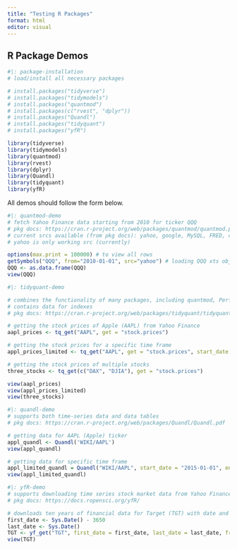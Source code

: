 ```yaml
---
title: "Testing R Packages"
format: html
editor: visual
---
```


## R Package Demos

```r
#|: package-installation
# load/install all necessary packages

# install.packages("tidyverse")
# install.packages("tidymodels")
# install.packages("quantmod")
# install.packages(c("rvest", "dplyr"))
# install.packages("Quandl")
# install.packages("tidyquant")
# install.packages("yfR")

library(tidyverse) 
library(tidymodels)
library(quantmod)
library(rvest)
library(dplyr)
library(Quandl)
library(tidyquant)
library(yfR)
```

All demos should follow the form below.

```r
#|: quantmod-demo
# fetch Yahoo Finance data starting from 2010 for ticker QQQ
# pkg docs: https://cran.r-project.org/web/packages/quantmod/quantmod.pdf
# current srcs available (from pkg docs): yahoo, google, MySQL, FRED, csv, RData, oanda, and av
# yahoo is only working src (currently)

options(max.print = 100000) # to view all rows
getSymbols("QQQ", from="2010-01-01", src="yahoo") # loading QQQ xts object into environment
QQQ <- as.data.frame(QQQ)
view(QQQ)
```

```r
#|: tidyquant-demo

# combines the functionality of many packages, including quantmod, PerformanceAnalytics, zoo, xts, and TTR
# contains data for indexes 
# pkg docs: https://cran.r-project.org/web/packages/tidyquant/tidyquant.pdf

# getting the stock prices of Apple (AAPL) from Yahoo Finance
aapl_prices <- tq_get("AAPL", get = "stock.prices")

# getting the stock prices for a specific time frame
appl_prices_limited <- tq_get("AAPL", get = "stock.prices", start_date = "2020-01-01", end_date = "2022-12-31")

# getting the stock prices of multiple stocks
three_stocks <- tq_get(c("DAX", "DJIA"), get = "stock.prices")

view(aapl_prices)
view(appl_prices_limited)
view(three_stocks)
```

```r
#|: quandl-demo
# supports both time-series data and data tables
# pkg docs: https://cran.r-project.org/web/packages/Quandl/Quandl.pdf

# getting data for AAPL (Apple) ticker
appl_quandl <- Quandl('WIKI/AAPL')
view(appl_quandl)

# getting data for specific time frame
appl_limited_quandl = Quandl("WIKI/AAPL", start_date = "2015-01-01", end_date = "2022-12-31")
view(appl_limited_quandl)
```

```r
#|: yfR-demo
# supports downloading time series stock market data from Yahoo Finance 
# pkg docs: https://docs.ropensci.org/yfR/

# downloads ten years of financial data for Target (TGT) with date and frequency specifications
first_date <- Sys.Date() - 3650
last_date <- Sys.Date()
TGT <- yf_get("TGT", first_date = first_date, last_date = last_date, freq_data = "daily") 
view(TGT)
```
